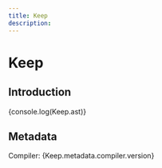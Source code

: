 ```yaml
---
title: Keep
description:
---
```



# Keep 

## Introduction
{console.log(Keep.ast)}
## Metadata
Compiler: {Keep.metadata.compiler.version}
